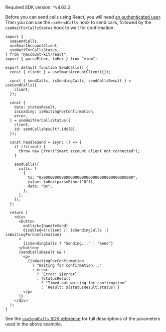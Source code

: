 <Info>Required SDK version: ^v4.62.2</Info>

Before you can send calls using React, you will need [an authenticated user](https://www.alchemy.com/docs/wallets/authentication/overview).
Then you can use the `useSendCalls` hook to send calls, followed by the `useWaitForCallsStatus` hook to wait for confirmation.

<CodeBlocks>

```tsx twoslash title="sendCalls.tsx" maxLines=999 focus={9-22,29-37,42-47}
import {
  useSendCalls,
  useSmartAccountClient,
  useWaitForCallsStatus,
} from "@account-kit/react";
import { parseEther, toHex } from "viem";

export default function SendCalls() {
  const { client } = useSmartAccountClient({});

  const { sendCalls, isSendingCalls, sendCallsResult } = useSendCalls({
    client,
  });

  const {
    data: statusResult,
    isLoading: isWaitingForConfirmation,
    error,
  } = useWaitForCallsStatus({
    client,
    id: sendCallsResult?.ids[0],
  });

  const handleSend = async () => {
    if (!client) {
      throw new Error("Smart account client not connected");
    }

    sendCalls({
      calls: [
        {
          to: "0x0000000000000000000000000000000000000000",
          value: toHex(parseEther("0")),
          data: "0x",
        },
      ],
    });
  };

  return (
    <div>
      <button
        onClick={handleSend}
        disabled={!client || isSendingCalls || isWaitingForConfirmation}
      >
        {isSendingCalls ? "Sending..." : "Send"}
      </button>
      {sendCallsResult && (
        <p>
          {isWaitingForConfirmation
            ? "Waiting for confirmation..."
            : error
              ? `Error: ${error}`
              : !statusResult
                ? "Timed out waiting for confirmation"
                : `Result: ${statusResult.status}`}
        </p>
      )}
    </div>
  );
}
```

</CodeBlocks>

See the [`useSendCalls` SDK reference](/docs/wallets/reference/account-kit/react/hooks/useSendCalls) for
full descriptions of the parameters used in the above example.
